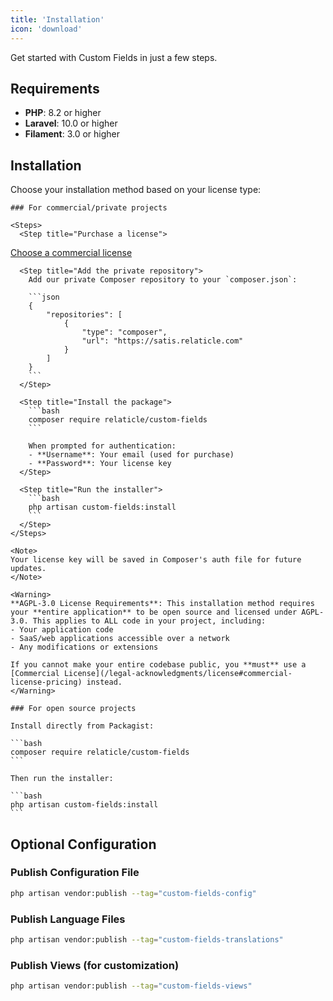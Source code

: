```yaml
---
title: 'Installation'
icon: 'download'
---
```


Get started with Custom Fields in just a few steps.

## Requirements

- **PHP**: 8.2 or higher
- **Laravel**: 10.0 or higher
- **Filament**: 3.0 or higher

## Installation

Choose your installation method based on your license type:

<Tabs>
  <Tab title="Commercial License">
    
    ### For commercial/private projects

    <Steps>
      <Step title="Purchase a license">
[Choose a commercial license](/legal-acknowledgments/license#commercial-license-pricing)
      </Step>
      
      <Step title="Add the private repository">
        Add our private Composer repository to your `composer.json`:
        
        ```json
        {
            "repositories": [
                {
                    "type": "composer",
                    "url": "https://satis.relaticle.com"
                }
            ]
        }
        ```
      </Step>
      
      <Step title="Install the package">
        ```bash
        composer require relaticle/custom-fields
        ```
        
        When prompted for authentication:
        - **Username**: Your email (used for purchase)
        - **Password**: Your license key
      </Step>
      
      <Step title="Run the installer">
        ```bash
        php artisan custom-fields:install
        ```
      </Step>
    </Steps>

    <Note>
    Your license key will be saved in Composer's auth file for future updates.
    </Note>

  </Tab>
  <Tab title="Open Source (AGPL-3.0)">
    
    <Warning>
    **AGPL-3.0 License Requirements**: This installation method requires your **entire application** to be open source and licensed under AGPL-3.0. This applies to ALL code in your project, including:
    - Your application code
    - SaaS/web applications accessible over a network
    - Any modifications or extensions
    
    If you cannot make your entire codebase public, you **must** use a [Commercial License](/legal-acknowledgments/license#commercial-license-pricing) instead.
    </Warning>

    ### For open source projects

    Install directly from Packagist:

    ```bash
    composer require relaticle/custom-fields
    ```

    Then run the installer:

    ```bash
    php artisan custom-fields:install
    ```

  </Tab>
</Tabs>

## Optional Configuration

### Publish Configuration File

```bash
php artisan vendor:publish --tag="custom-fields-config"
```

### Publish Language Files

```bash
php artisan vendor:publish --tag="custom-fields-translations"
```

### Publish Views (for customization)

```bash
php artisan vendor:publish --tag="custom-fields-views"
```
